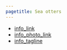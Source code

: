 ```yaml
---
pagetitle: Sea otters
---
```


- [info_link](https://olympiccoast.noaa.gov/living/marinelife/mammals/specieslist/spp_seaotter.html)
- [info_photo_link](https://olympiccoast.noaa.gov/library/pixpages/librarypixpg_seaotter.html)
- [info_tagline](Once ruthlessly hunted for their prized fur coat, sea otters were reintroduced into the ocean waters along the Olympic peninsula due to their importance! Sea otters are a “keystone species,” meaning that they are an indicator of the health of a habitat. If their population is healthy, it means that other parts of the ecosystem, such as kelp forests and sandy bottoms, are likely also healthy.)


